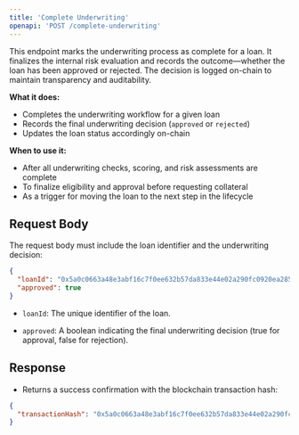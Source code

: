 ```yaml
---
title: 'Complete Underwriting'
openapi: 'POST /complete-underwriting'
---
```


This endpoint marks the underwriting process as complete for a loan. It finalizes the internal risk evaluation and records the outcome—whether the loan has been approved or rejected. The decision is logged on-chain to maintain transparency and auditability.

**What it does:**
- Completes the underwriting workflow for a given loan
- Records the final underwriting decision (`approved` or `rejected`)
- Updates the loan status accordingly on-chain

**When to use it:**
- After all underwriting checks, scoring, and risk assessments are complete
- To finalize eligibility and approval before requesting collateral
- As a trigger for moving the loan to the next step in the lifecycle

## Request Body

The request body must include the loan identifier and the underwriting decision:

```json
{
  "loanId": "0x5a0c0663a48e3abf16c7f0ee632b57da833e44e02a290fc0920ea2858da31f73",
  "approved": true
}
```

- `loanId`: The unique identifier of the loan.

- `approved`: A boolean indicating the final underwriting decision (true for approval, false for rejection).

## Response

- Returns a success confirmation with the blockchain transaction hash:

```json
{
  "transactionHash": "0x5a0c0663a48e3abf16c7f0ee632b57da833e44e02a290fc0920ea2858da31f73"
}
```
